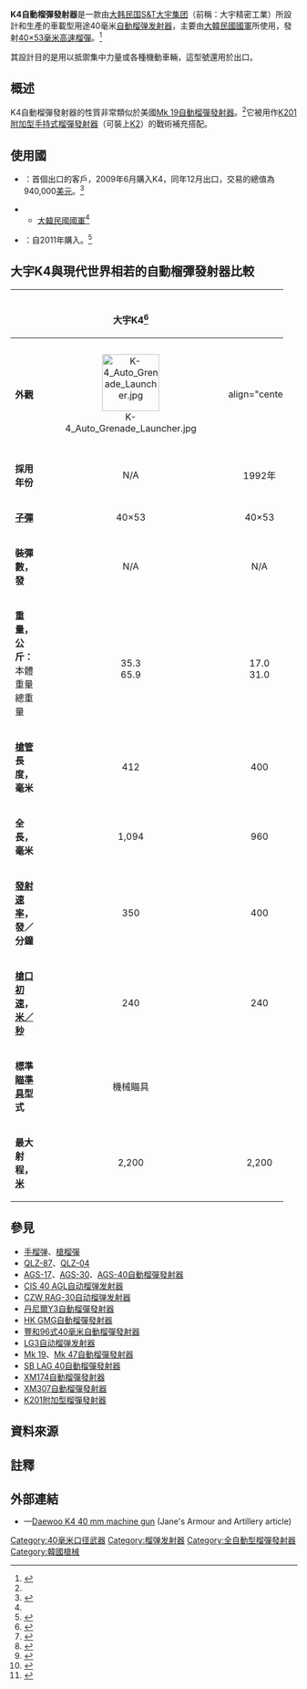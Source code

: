 {{noteTA
|G1=軍事
|G2=長度單位
|G3=Firearms
}}
{{Infobox Weapon
|name= 大宇K4自動榴彈發射器
|image= File:K-4 Auto Grenade Launcher.jpg
|image_size= 300px
|caption= 展覽上展出的大宇精密工業K4自動榴彈發射器
|origin= {{flagcountry|South Korea}}
|type= [[榴弹发射器#全自動型榴弹发射器|自動榴彈發射器]]
<!-- Type selection -->
|is_ranged= yes
|is_bladed= 
|is_explosive= 
|is_artillery= 
|is_vehicle= 
|is_missile= 
|is_UK= 
<!-- Service history -->
|service= 1993年—
|used_by= 參見[[#使用國|使用國]]
|wars= <div class="NavFrame collapsed" style="color: black; background-color: #FFFFFF; margin: 0 auto; padding: 0 10px; text-align: left;"><div class="NavHead" style="background-color: #FFFFFF; margin: 0 auto; padding: 0 10px; font-weight:normal;"></div><div class="NavContent" style="background-color: #FFFFFF; margin: 0 auto; padding: 0 10px;">
* [[阿富汗戰爭_(2001年)|2001年阿富汗戰爭]]
* [[伊拉克战争|2003年伊拉克戰爭]]
* [[2011年利比亚内战|2011年利比亚内战]]
</div>
</div>
<!-- Production history -->
|designer= <div class="NavFrame collapsed" style="color: black; background-color: #FFFFFF; margin: 0 auto; padding: 0 10px; text-align: left;"><div class="NavHead" style="background-color: #FFFFFF; margin: 0 auto; padding: 0 10px; font-weight:normal;"></div><div class="NavContent" style="background-color: #FFFFFF; margin: 0 auto; padding: 0 10px;">
* [[國防科學研究所|國防科學研究所]]
* [[大宇集团|大宇精密工業]]
</div>
</div>
|design_date= 1985—1991年
|manufacturer= <div class="NavFrame collapsed" style="color: black; background-color: #FFFFFF; margin: 0 auto; padding: 0 10px; text-align: left;"><div class="NavHead" style="background-color: #FFFFFF; margin: 0 auto; padding: 0 10px; font-weight:normal;"></div><div class="NavContent" style="background-color: #FFFFFF; margin: 0 auto; padding: 0 10px;">
* 大宇精密工業<ref name="janes2010">{{cite web |url=http://www.janes.com/articles/Janes-Armour-and-Artillery-Upgrades/Daewoo-K4-40-mm-machine-gun-Korea-South.html |title=Daewoo K4 40 mm machine gun (Korea, South), Weapons of 20 mm and upward |date=May 17, 2010 |publisher=Jane's Armour and Artillery Upgrades |accessdate=2010-06-24 |archive-date=2009-11-06 |archive-url=https://web.archive.org/web/20091106151611/http://www.janes.com/articles/Janes-Armour-and-Artillery-Upgrades/Daewoo-K4-40-mm-machine-gun-Korea-South.html |dead-url=no }}</ref>
* [[S&T重工業|S&T Motiv]]大宇集團
</div>
</div>
|unit_cost= 
|production_date= 1993年—
|number= 
|variants= 
<!-- General specifications -->
|spec_label= 
|weight= <div class="NavFrame collapsed" style="color: black; background-color: #FFFFFF; margin: 0 auto; padding: 0 10px; text-align: left;"><div class="NavHead" style="background-color: #FFFFFF; margin: 0 auto; padding: 0 10px; font-weight:normal;"></div><div class="NavContent" style="background-color: #FFFFFF; margin: 0 auto; padding: 0 10px;">
* 無[[三腳架|三腳架]]：34.4[[千克|公斤]]（75.84[[磅|磅]]）
* 總重量：65.9公斤（145.28磅）
</div>
</div>
|length= 1,094[[毫米|毫米]]（43.07[[英寸|英吋]]）
|part_length= 412毫米（16.22英吋）
|width= 
|height= 
|diameter= 
|crew= 
<!-- Ranged weapon specifications --> 
|cartridge= [[40毫米榴彈|40×53毫米高速榴彈]]<ref name="janes2010"/>
|caliber= 40毫米（1.57英吋）
|barrels= 1根，[[膛線|線膛]]，[[槍口|槍口]]裝有[[消焰器|消焰器]]
|action= <div class="NavFrame collapsed" style="color: black; background-color: #FFFFFF; margin: 0 auto; padding: 0 10px; text-align: left;"><div class="NavHead" style="background-color: #FFFFFF; margin: 0 auto; padding: 0 10px; font-weight:normal;"></div><div class="NavContent" style="background-color: #FFFFFF; margin: 0 auto; padding: 0 10px;">
* [[反沖作用_(槍械)|先進底火燃點反沖作用]]
* [[開放式槍栓|開放式槍栓]]
</div>
</div>
|mode= [[自動火器|全自動]]
|rate= 325—350發／分鐘
|velocity= 875[[米每秒|米／秒]]（2,870.74[[英尺每秒|英尺／秒]]）
|energy= 
|range= 1,500[[米_(单位)|公尺]]（1,640.42[[码|码]]，4,921.26[[英尺|英尺]]，0.93[[英里|英里]]）
|max_range= 2,212公尺（2,419.07码，7,257.22英尺，1.37英里）
|feed= 32、48發[[彈鏈|彈鏈]]，裝置於{{Link-en|彈箱|Ammunition box}}內，彈箱裝置在武器的左邊
|sights= [[機械瞄具|機械瞄具]]：[[立式標尺|立式標尺]][[照門|照門]]和折疊式刀片型[[照準器|準星]]
<!-- 火炮規格 -->
|breech= 
|recoil= 
|carriage= 
|elevation= 
|traverse= 
<!-- 刃器規格 --> 
|blade_type= 
|hilt_type= 
|sheath_type= 
|head_type= 
|haft_type= 
<!-- 爆炸物內填炸藥規格 --> 
|filling= 
|filling_weight= 
|detonation= 
|yield= 
<!-- 車輛/飛彈規格 -->
|armour= 
|primary_armament= 
|secondary_arament= 
|engine= 
|engine_power= 
|transmission= 
|payload_capacity= 
|fuel_capacity= 
|pw_ratio= 
|suspension= 
|clearance= 
|vehicle_range= 
|speed= 
|guidance= 
|steering= 
<!-- Missiles only -->
|wingspan= 
|propellant= 
|ceiling= 
|altitude= 
|depth= 
|boost= 
|accuracy= 
|launch_platform= 
|transport= 
}}

'''K4自動榴彈發射器'''是一款由[[大韩民国|大韩民国]][[S&T重工業|S&T]][[大宇集团|大宇集团]]（前稱：大宇精密工業）所設計和生產的車載型用途40毫米[[榴弹发射器#全自動型榴弹发射器|自動榴弹发射器]]，主要由[[大韓民國國軍|大韓民國國軍]]所使用，發射[[40毫米榴彈|40×53毫米高速榴彈]]。<ref name="janes2010">{{cite web |url=http://www.janes.com/articles/Janes-Armour-and-Artillery-Upgrades/Daewoo-K4-40-mm-machine-gun-Korea-South.html |title=Daewoo K4 40 mm machine gun (Korea, South), Weapons of 20 mm and upward |date=May 17, 2010 |publisher=Jane's Armour and Artillery Upgrades |accessdate=2010-06-24}}</ref>

其設計目的是用以抵禦集中力量或各種機動車輛，這型號還用於出口。

== 概述 ==
K4自動榴彈發射器的性質非常類似於美國[[Mk_19自動榴彈發射器|Mk 19自動榴彈發射器]]。<ref name="janes2010"/>它被用作[[M203榴彈發射器|K201附加型手持式榴彈發射器]]（可裝上[[K2突擊步槍|K2]]）的戰術補充搭配。

== 使用國 ==
*{{flagcountry|Libyan Arab Jamahiriya}}：首個出口的客戶，2009年6月購入K4，同年12月出口，交易的總值為940,000[[美元|美元]]。<ref>{{cite web |url=http://www.hisntholdings.com/eng/sub04_01.html?code=&subcode=&page=2&bbsData=bm89Mzk3%7C%7C&mode=view&397 |title=S&T Daewoo Succeeded in First Exporting K4 Automatic Grenade Machine Gun to Libya |date=December 21, 2009 |publisher=S&T Holdings |accessdate=2010-06-24 |archive-date=2020-03-03 |archive-url=https://web.archive.org/web/20200303115107/http://www.hisntholdings.com/eng/pr/news.html?code=share_notice&p=&page=15&bbsData=bm89Mjg3%7C%7C&search=&searchstring=&mode=view |dead-url=yes }}</ref>
*{{flagcountry|Republic of Korea}}
** [[大韓民國國軍|大韓民國國軍]]<ref name="janes2010"/>
*{{flagcountry|Mexico}}：自2011年購入。<ref>{{cite web |url=http://www.sntmotiv.com/phtml/news_view.php?idx=395&kind= |title=S&T모티브, 멕시코, 파푸아뉴기니 軍․警에 총기 수출 |date=April 10, 2013 |publisher=S&T Motiv |deadurl=yes |archiveurl=https://archive.is/20150413200849/http://www.sntmotiv.com/phtml/news_view.php?idx=395&kind= |archivedate=2015年4月13日 |access-date=2016年3月27日 }}</ref>

== 大宇K4與現代世界相若的自動榴彈發射器比較 ==
{|
|- bgcolor="#C0C0C0"
! width="15%"|
! width="10%"| {{Flagcountry|South Korea}}<br />大宇K4<ref>{{Cite web |url=http://www.army-guide.com/rus/product2292.html |title=Daewoo K4 |access-date=2016-03-27 |archive-date=2014-01-04 |archive-url=https://web.archive.org/web/20140104212651/http://www.army-guide.com/rus/product2292.html |dead-url=no }}</ref>  
! width="10%"| {{Flagcountry|Ukraine}}<br />{{Link-ru|UAG-40自動榴彈發射器|УАГ-40|UAG-40}}
! width="10%"| {{Flagcountry|Russia}}<br />[[AGS-40巴爾幹自動榴彈發射器|AGS-40]]<ref>{{Cite web |url=http://world.guns.ru/grenade/rus/balkan-r.html |title=АГС-40 |access-date=2016-03-27 |archive-date=2013-11-14 |archive-url=https://web.archive.org/web/20131114010222/http://world.guns.ru/grenade/rus/balkan-r.html |dead-url=no }}</ref> 
! width="10%"| {{Flagcountry|United States}}<br />[[Mk_47自動榴彈發射器|Mk 47 Mod 0]]<ref>{{Cite web |url=http://www.gdatp.com/factsheets/A047_MK47.pdf |title=Mk.47 mod.0 |access-date=2016-03-27 |archive-date=2012-09-04 |archive-url=https://web.archive.org/web/20120904025313/http://www.gdatp.com/factsheets/A047_MK47.pdf |dead-url=no }}</ref>
! width="10%"| {{Flagcountry|Germany}}<br />[[HK_GMG自動榴彈發射器|HK GMG]]<ref>{{Cite web |url=http://www.heckler-koch.com/en/products/40-mm-systems/gmg/gmg/technical-data.html |title=HK GMG |access-date=2016-03-27 |archive-date=2012-06-25 |archive-url=https://web.archive.org/web/20120625093208/http://www.heckler-koch.com/en/products/40-mm-systems/gmg/gmg/technical-data.html |dead-url=no }}</ref>
! width="10%"| {{Flagcountry|South Africa}}<br />[[丹尼爾Y3自動榴彈發射器|丹尼爾Y3 AGL]]<ref>{{Cite web |url=http://www.army.mil.za/equipment/weaponsystems/infantry/Y2_Y3_Grenade_Launchers.htm |title=40mm Y3 MK1 Automatic Grenade Launcher |access-date=2016-03-27 |archive-date=2014-12-27 |archive-url=https://web.archive.org/web/20141227095926/http://www.army.mil.za/equipment/weaponsystems/infantry/Y2_Y3_Grenade_Launchers.htm |dead-url=no }}</ref> 
! width="10%"| {{Flagcountry|Spain}}<br />{{Link-en|SB LAG 40自動榴彈發射器|SB LAG 40|SB LAG 40}}
! width="10%"| {{Flagcountry|Japan}}<br />[[豐和96式40毫米自動榴彈發射器|豐和96式]]<ref>{{Cite web |url=http://www15.tok2.com/home/lttom/military-powers_jgsdf/shokaki/40mm_granade/military-powers_granadeframe.html |title=Howa Type 96 |access-date=2016-03-27 |archive-date=2009-11-12 |archive-url=https://web.archive.org/web/20091112154022/http://www15.tok2.com/home/lttom/military-powers_jgsdf/shokaki/40mm_granade/military-powers_granadeframe.html |dead-url=no }}</ref>    
|- bgcolor="#EEEEEE"
| '''外觀''' || align="center" | [[File:K-4_Auto_Grenade_Launcher.jpg|100px]] || align="center" ||| align="center" | [[File:Гранатомет_6Г27_Балкан_-_МВСВ-2008.jpg|100px]] || align="center" | [[File:200295103315mk47.jpg|100px]] || align="center" | [[File:HK_GMW.jpg|100px]] || align="center" | [[File:Y3_AGL.JPG|100px]] || align="center" | [[File:LAG-40_I.M.-1.JPG|100px]] || align="center" | [[File:Type96_40mm_Automatic_Grenad_Gun.JPG|100px]]
|- bgcolor="#EEEEEE"
| '''採用年份''' || align="center" | N/A || align="center" | 1992年 || align="center" | 2010年 || align="center" | N/A || align="center" | 2003年 || align="center" | N/A || align="center" | 2007年 || align="center" | 1996年
|- bgcolor="#EEEEEE"
| '''[[子彈|子彈]]''' || align="center" | 40×53 || align="center" | 40×53 || align="center" | 40×53 || align="center" | 40毫米無彈殼榴彈7P39 || align="center" | 40×53 || align="center" | 40×53 || align="center" | 40×53 || align="center" | 40×56
|- bgcolor="#EEEEEE"
| '''裝彈數，發''' || align="center" | N/A || align="center" | N/A || align="center" | 20 || align="center" | N/A || align="center" | 32 || align="center" | N/A || align="center" | 24／32 || align="center" | 50
|- bgcolor="#EEEEEE"
| '''重量，公斤：''' <br />本體重量<br />總重量{{refTag|name=Ref1|1=機槍重量，不包括{{Link-en|彈箱|Ammunition box}}}}|| align="center" | <br />35.3<br />65.9 || align="center" | <br />17.0<br />31.0 || align="center" | <br />N/A<br />32 || align="center" | <br />18.0<br />41.0 || align="center" | <br />29.0<br />46.5 || align="center" | <br />18.0<br />33.1 || align="center" | <br />N/A<br />34.0 || align="center" | <br />24.5<br />N/A
|- bgcolor="#EEEEEE"
| '''[[槍管|槍管]]長度，毫米''' || align="center" | 412 || align="center" | 400 || align="center" | N/A || align="center" | 330 || align="center" | 577 || align="center" | 335 || align="center" | 415 || align="center" | 454
|- bgcolor="#EEEEEE"
| '''全長，毫米''' || align="center" | 1,094 || align="center" | 960 || align="center" | N/A || align="center" | 940 || align="center" | 1,175 || align="center" | 861 || align="center" | 960 || align="center" | 975
|- bgcolor="#EEEEEE"
| '''[[射速|發射速率]]，發／分鐘''' || align="center" | 350 || align="center" | 400 || align="center" | 400 || align="center" | 225—300 || align="center" | 340 || align="center" | 280—320 || align="center" | 215 || align="center" | 250—350
|- bgcolor="#EEEEEE"
| '''[[槍口初速|槍口初速]]，[[米每秒|米／秒]]''' || align="center" | 240 || align="center" | 240 || align="center" | N/A || align="center" | N/A || align="center" | 245 || align="center" | 240 || align="center" | 242 || align="center" | N/A
|- bgcolor="#EEEEEE"
| '''標準[[瞄準具|瞄準具]]型式''' || align="center" | 機械瞄具 || align="center" | {{Link-ru|PAG-17光學瞄準鏡|ПАГ-17|PAG-17}} || align="center" | 機械瞄具（基座）<br />光學或光電瞄準鏡（可選） || align="center" | AN/PWG-1{{refTag|name=Ref3|1=AN/PWG-1瞄準[[火控系統|火控系統]]包括日間3 倍放大倍率及內置顯示器上顯示的電視瞄準圖像，再加上[[激光測距儀|激光測距儀]]和[[彈道計算機|彈道計算機]]。瞄準裝置還有連接接口，連接到[[熱成像儀|熱成像]][[红外线|紅外]][[夜視鏡|夜視儀]]上，供夜間使用。使用者可通過火控系統，以LVS準確地測量目標距離和根據顯示出的預測彈著點，準確地達命中目標。}} || align="center" | 後備[[機械瞄具|機械瞄具]]<br />反射式瞄準具 || align="center" | 光學或電子瞄準具（彈道計算機） || align="center" | 機械瞄具 || align="center" | 機械瞄具
|- bgcolor="#EEEEEE"
| '''最大射程，[[米_(单位)|米]]''' || align="center" | 2,200 || align="center" | 2,200 || align="center" | 2,500 || align="center" | 2,200 || align="center" | 2,200 || align="center" | 2,200 || align="center" | 2,200 || align="center" | N/A
|}

== 參見 ==
{{refbegin|2}}
* [[手榴弹|手榴弹]]、[[步槍用榴彈|槍榴彈]]
* [[87式自動榴彈發射器|QLZ-87]]、[[04式自动榴弹发射器|QLZ-04]]
* [[AGS-17烈火自動榴彈發射器|AGS-17]]、[[AGS-30阿特蘭自動榴彈發射器|AGS-30]]、[[AGS-40巴爾幹自動榴彈發射器|AGS-40自動榴彈發射器]]
* [[CIS_40_AGL自动榴弹发射器|CIS 40 AGL自动榴弹发射器]]
* [[CZW_RAG-30自动榴弹发射器|CZW RAG-30自动榴弹发射器]]
* [[丹尼爾Y3自動榴彈發射器|丹尼爾Y3自動榴彈發射器]]
* [[HK_GMG自動榴彈發射器|HK GMG自動榴彈發射器]]
* [[豐和96式40毫米自動榴彈發射器|豐和96式40毫米自動榴彈發射器]]
* [[LG3自动榴弹发射器|LG3自动榴弹发射器]]
* [[Mk_19自動榴彈發射器|Mk 19]]、[[Mk_47自動榴彈發射器|Mk 47自動榴彈發射器]]
* [[SB_LAG_40自動榴彈發射器|SB LAG 40自動榴彈發射器]]
* [[XM174自動榴彈發射器|XM174自動榴彈發射器]]
* [[XM307自動榴彈發射器|XM307自動榴彈發射器]]
* [[M203榴彈發射器|K201附加型榴彈發射器]]
{{refend}}

== 資料來源 ==
<div class="references-small">
<references />
</div>

== 註釋 ==
<div class="references-small">
{{RefFoot}}
</div>

== 外部連結 ==
* {{en icon}}—[http://www.janes.com/articles/Janes-Armour-and-Artillery-Upgrades/Daewoo-K4-40-mm-machine-gun-Korea-South.html Daewoo K4 40 mm machine gun] {{Wayback|url=http://www.janes.com/articles/Janes-Armour-and-Artillery-Upgrades/Daewoo-K4-40-mm-machine-gun-Korea-South.html |date=20091106151611 }} (Jane's Armour and Artillery article)

[[Category:40毫米口径武器|Category:40毫米口径武器]]
[[Category:榴弹发射器|Category:榴弹发射器]]
[[Category:全自動型榴彈發射器|Category:全自動型榴彈發射器]]
[[Category:韓國槍械|Category:韓國槍械]]